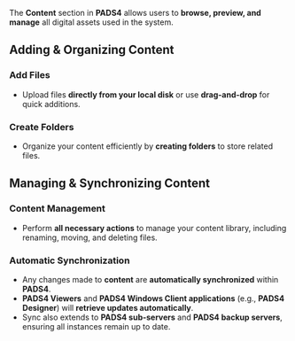 The **Content** section in **PADS4** allows users to **browse, preview, and manage** all digital assets used in the system.  

## **Adding & Organizing Content**  

### **Add Files**  
- Upload files **directly from your local disk** or use **drag-and-drop** for quick additions.  

### **Create Folders**  
- Organize your content efficiently by **creating folders** to store related files.  

## **Managing & Synchronizing Content**  

### **Content Management**  
- Perform **all necessary actions** to manage your content library, including renaming, moving, and deleting files.  

### **Automatic Synchronization**  
- Any changes made to **content** are **automatically synchronized** within **PADS4**.  
- **PADS4 Viewers** and **PADS4 Windows Client applications** (e.g., **PADS4 Designer**) will **retrieve updates automatically**.  
- Sync also extends to **PADS4 sub-servers** and **PADS4 backup servers**, ensuring all instances remain up to date.  
